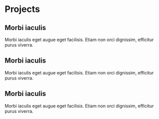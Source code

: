 # Projects

## Morbi iaculis {.unnumbered}

Morbi iaculis eget augue eget facilisis. Etiam non orci dignissim, efficitur purus viverra.

## Morbi iaculis {.unnumbered}

Morbi iaculis eget augue eget facilisis. Etiam non orci dignissim, efficitur purus viverra.

## Morbi iaculis {.unnumbered}

Morbi iaculis eget augue eget facilisis. Etiam non orci dignissim, efficitur purus viverra.
